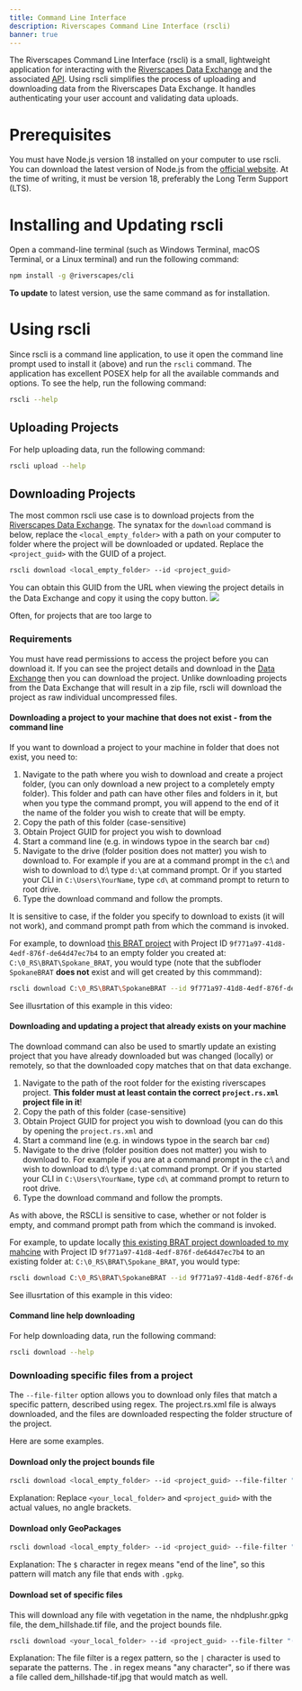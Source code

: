 ```yaml
---
title: Command Line Interface
description: Riverscapes Command Line Interface (rscli)
banner: true
---
```


The Riverscapes Command Line Interface (rscli) is a small, lightweight application for interacting with the [Riverscapes Data Exchange](https://data.riverscapes.net) and the associated [API](../). Using rscli simplifies the process of uploading and downloading data from the Riverscapes Data Exchange. It handles authenticating your user account and validating data uploads.

# Prerequisites

You must have Node.js version 18 installed on your computer to use rscli. You can download the latest version of Node.js from the [official website](https://nodejs.org/). At the time of writing, it must be version 18, preferably the Long Term Support (LTS).

# Installing and Updating rscli

Open a command-line terminal (such as Windows Terminal, macOS Terminal, or a Linux terminal) and run the following command:

```sh
npm install -g @riverscapes/cli
```

**To update** to latest version, use the same command as for installation. 

# Using rscli

Since rscli is a command line application, to use it open the command line prompt used to install it (above) and run the `rscli` command. The application has excellent POSEX help for all the available commands and options. To see the help, run the following command:

```sh
rscli --help
```

## Uploading Projects

For help uploading data, run the following command:

```sh
rscli upload --help
```

## Downloading Projects

The most common rscli use case is to download projects from the [Riverscapes Data Exchange](https://data.riverscapes.net). The synatax for the `download` command is below, replace the `<local_empty_folder>` with a path on your computer to folder where the project will be downloaded or updated. Replace the `<project_guid>` with the GUID of a project. 


```sh
rscli download <local_empty_folder> --id <project_guid>
```
You can obtain this GUID from the URL when viewing the project details in the Data Exchange and copy it using the copy button.
![](img/data-exchange/DE_Copy_ProjectID.gif) 

Often, for projects that are too large to

### Requirements
You must have read permissions to access the project before you can download it. If you can see the project details and download in the [Data Exchange](https://data.riverscapes.net) then you can download the project. Unlike downloading projects from the Data Exchange that will result in a zip file, rscli will download the project as raw individual uncompressed files.

#### Downloading a project to your machine that does not exist - from the command line 

If you want to download a project to your machine in folder that does not exist, you need to:
1. Navigate to the path where you wish to download and create a project folder, (you can only download a new project to a completely empty folder). This folder and path can have other files and folders in it, but when you type the command prompt, you will append to the end of it the name of the folder you wish to create that will be empty.
2. Copy the path of this folder (case-sensitive)
3. Obtain Project GUID for project you wish to download
4. Start a command line (e.g. in windows typoe in the search bar `cmd`) 
5. Navigate to the drive (folder position does not matter) you wish to download to. For example if you are at a command prompt in the c:\ and wish to download to d:\ type `d:\`at command prompt. Or if you started your CLI in `C:\Users\YourName`, type `cd\` at command prompt to return to root drive. 
6. Type the download command and follow the prompts.

It is sensitive to case, if the folder you specify to download to exists (it will not work), and command prompt path from which the command is invoked.

For example, to download [this BRAT project](https://data.riverscapes.net/p/9f771a97-41d8-4edf-876f-de64d47ec7b4/overview) with Project ID `9f771a97-41d8-4edf-876f-de64d47ec7b4` to an empty folder you created at: `C:\0_RS\BRAT\Spokane_BRAT`, you would type (note that the subfloder `SpokaneBRAT` **does not** exist and will get created by this commmand):

```sh
rscli download C:\0_RS\BRAT\SpokaneBRAT --id 9f771a97-41d8-4edf-876f-de64d47ec7b4
```
See illusrtation of this example in this video:
<YouTubeEmbed videoId="L-JiHwZh2SE" />

#### Downloading and updating a project that already exists on your machine

The download command can also be used to smartly update an existing project that you have already downloaded but was changed (locally) or remotely, so that the downloaded copy matches that on that data exchange.

1. Navigate to the path of the root folder for the existing riverscapes project. **This folder must at least contain the correct `project.rs.xml` project file in it**!
2. Copy the path of this folder (case-sensitive)
3. Obtain Project GUID for project you wish to download (you can do this by opening the `project.rs.xml` and 
4. Start a command line (e.g. in windows typoe in the search bar `cmd`) 
5. Navigate to the drive (folder position does not matter) you wish to download to. For example if you are at a command prompt in the c:\ and wish to download to d:\ type `d:\`at command prompt. Or if you started your CLI in `C:\Users\YourName`, type `cd\` at command prompt to return to root drive. 
6. Type the download command and follow the prompts.

As with above, the RSCLI is sensitive to case, whether or not folder is empty, and command prompt path from which the command is invoked.

For example, to update locally [this existing BRAT project downloaded to my mahcine](https://data.riverscapes.net/p/9f771a97-41d8-4edf-876f-de64d47ec7b4/overview) with Project ID `9f771a97-41d8-4edf-876f-de64d47ec7b4` to an existing folder at: `C:\0_RS\BRAT\Spokane_BRAT`, you would type:

```sh
rscli download C:\0_RS\BRAT\SpokaneBRAT --id 9f771a97-41d8-4edf-876f-de64d47ec7b4
```
See illusrtation of this example in this video:
<YouTubeEmbed videoId="UCrYbZ8vaaw" />


#### Command line help downloading
For help downloading data, run the following command:

```sh
rscli download --help
```


### Downloading specific files from a project

The `--file-filter` option allows you to download only files that match a specific pattern, described using regex. The project.rs.xml file is always downloaded, and the files are downloaded respecting the folder structure of the project.

Here are some examples.

#### Download only the project bounds file

```sh
rscli download <local_empty_folder> --id <project_guid> --file-filter "project_bounds\.geojson"
```

Explanation: Replace `<your_local_folder>` and `<project_guid>` with the actual values, no angle brackets.

#### Download only GeoPackages

```sh
rscli download <local_empty_folder> --id <project_guid> --file-filter "\.gpkg$"
```

Explanation: The `$` character in regex means "end of the line", so this pattern will match any file that ends with `.gpkg`.

#### Download set of specific files

This will download any file with vegetation in the name, the nhdplushr.gpkg file, the dem_hillshade.tif file, and the project bounds file. 

```sh
rscli download <your_local_folder> --id <project_guid> --file-filter "(vegetation|nhdplushr.gpkg|dem_hillshade.tif|project_bounds.geojson)" 
```

Explanation: The file filter is a regex pattern, so the `|` character is used to separate the patterns. The . in regex means "any character", so if there was a file called dem_hillshade-tif.jpg that would match as well.
